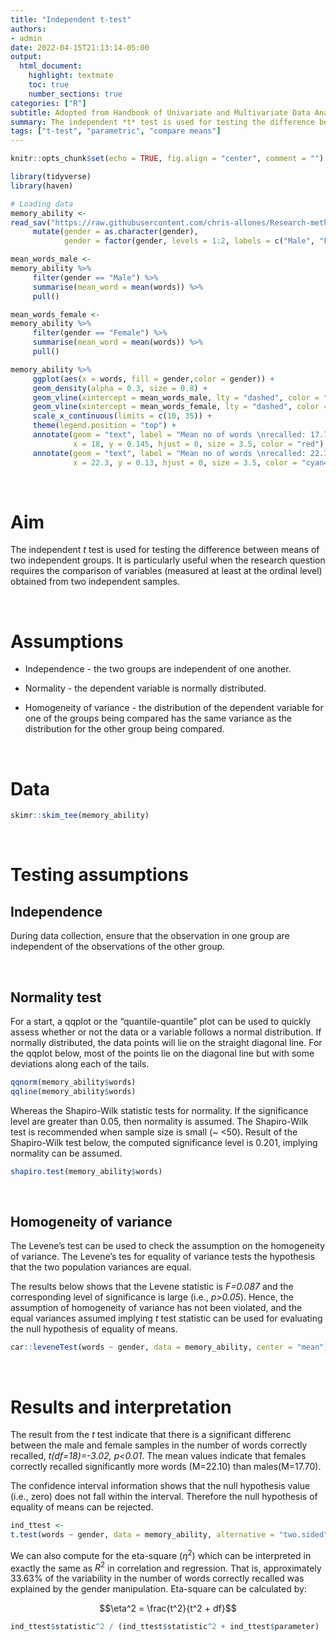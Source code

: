 ```yaml
---
title: "Independent t-test"
authors:
- admin
date: 2022-04-15T21:13:14-05:00
output:
  html_document:
    highlight: textmate
    toc: true
    number_sections: true
categories: ["R"]
subtitle: Adopted from Handbook of Univariate and Multivariate Data Analysis with IBM SPSS by Robert Ho.
summary: The independent *t* test is used for testing the difference between means of two independent groups. It is particularly useful when the research question requires the comparison of variables (measured at least at the ordinal level) obtained from two independent samples.
tags: ["t-test", "parametric", "compare means"]
---
```

```r
knitr::opts_chunk$set(echo = TRUE, fig.align = "center", comment = "")

library(tidyverse)
library(haven)
```

```r
# Loading data
memory_ability <- 
read_sav("https://raw.githubusercontent.com/chris-allones/Research-methods/master/t-test/data/EX4.sav") %>% 
     mutate(gender = as.character(gender),
            gender = factor(gender, levels = 1:2, labels = c("Male", "Female")))

mean_words_male <- 
memory_ability %>% 
     filter(gender == "Male") %>% 
     summarise(mean_word = mean(words)) %>% 
     pull()

mean_words_female <- 
memory_ability %>% 
     filter(gender == "Female") %>% 
     summarise(mean_word = mean(words)) %>% 
     pull()

```

```r
memory_ability %>% 
     ggplot(aes(x = words, fill = gender,color = gender)) +
     geom_density(alpha = 0.3, size = 0.8) +
     geom_vline(xintercept = mean_words_male, lty = "dashed", color = "red") +
     geom_vline(xintercept = mean_words_female, lty = "dashed", color = "cyan4") +
     scale_x_continuous(limits = c(10, 35)) +
     theme(legend.position = "top") +
     annotate(geom = "text", label = "Mean no of words \nrecalled: 17.7",
              x = 18, y = 0.145, hjust = 0, size = 3.5, color = "red") +
     annotate(geom = "text", label = "Mean no of words \nrecalled: 22.1",
              x = 22.3, y = 0.13, hjust = 0, size = 3.5, color = "cyan4")

```

<br>

# Aim

The independent *t* test is used for testing the difference between means of two independent groups. It is particularly useful when the research question requires the comparison of variables (measured at least at the ordinal level) obtained from two independent samples.

<br>

# Assumptions

+ Independence - the two groups are independent of one another.

+ Normality - the dependent variable is normally distributed.

+ Homogeneity of variance - the distribution of the dependent variable for one of the groups being compared has the same variance as the distribution for the other group being compared.

<br>

# Data

```r
skimr::skim_tee(memory_ability)
```

<br>

# Testing assumptions

## Independence

During data collection, ensure that the observation in one group are independent of the observations of the other group.

<br>

## Normality test

For a start, a qqplot or the "quantile-quantile" plot can be used to quickly assess whether or not the data or a variable follows a normal distribution. If normally distributed, the data points will lie on the straight diagonal line. For the qqplot below, most of the points lie on the diagonal line but with some deviations along each of the tails. 

```r
qqnorm(memory_ability$words)
qqline(memory_ability$words)
```

Whereas the Shapiro-Wilk statistic tests for normality. If the significance level are greater than 0.05, then normality is assumed. The Shapiro-Wilk test is recommended when sample size is small (~ <50). Result of the Shapiro-Wilk test below, the computed significance level is 0.201, implying normality can be assumed.

```r
shapiro.test(memory_ability$words)
```

<br>

## Homogeneity of variance

The Levene's test can be used to check the assumption on the homogeneity of variance. The Levene's tes for equality of variance tests the hypothesis that the two population variances are equal. 

The results below shows that the Levene statistic is *F=0.087* and the corresponding level of significance is large (i.e., *p>0.05*). Hence, the assumption of homogeneity of variance has not been violated, and the equal variances assumed implying *t* test statistic can be used for evaluating the null hypothesis of equality of means.

```r
car::leveneTest(words ~ gender, data = memory_ability, center = "mean")
```

<br>

# Results and interpretation

The result from the *t* test indicate that there is a significant differenc between the male and female samples in the number of words correctly recalled, *t(df=18)=-3.02, p<0.01*. The mean values indicate that females correctly recalled significantly more words (M=22.10) than males(M=17.70).

The confidence interval information shows that the null hypothesis value (i.e., zero) does not fall within the interval. Therefore the null hypothesis of equality of means can be rejected.

```r
ind_ttest <- 
t.test(words ~ gender, data = memory_ability, alternative = "two.sided")

```

We can also compute for the eta-square ($\eta^2$) which can be interpreted in exactly the same as $R^2$ in correlation and regression. That is, approximately 33.63% of the variability in the number of words correctly recalled was explained by the gender manipulation. Eta-square can be calculated by:

$$\eta^2 = \frac{t^2}{t^2 + df}$$

```r
ind_ttest$statistic^2 / (ind_ttest$statistic^2 + ind_ttest$parameter)
```



